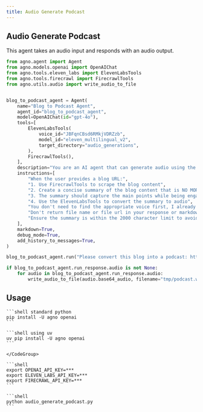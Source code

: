 ```yaml
---
title: Audio Generate Podcast
---
```


## Audio Generate Podcast

This agent takes an audio input and responds with an audio output.

```python audio_generate_podcast.py
from agno.agent import Agent
from agno.models.openai import OpenAIChat
from agno.tools.eleven_labs import ElevenLabsTools
from agno.tools.firecrawl import FirecrawlTools
from agno.utils.audio import write_audio_to_file


blog_to_podcast_agent = Agent(
    name="Blog to Podcast Agent",
    agent_id="blog_to_podcast_agent",
    model=OpenAIChat(id="gpt-4o"),
    tools=[
        ElevenLabsTools(
            voice_id="JBFqnCBsd6RMkjVDRZzb",
            model_id="eleven_multilingual_v2",
            target_directory="audio_generations",
        ),
        FirecrawlTools(),
    ],
    description="You are an AI agent that can generate audio using the ElevenLabs API.",
    instructions=[
        "When the user provides a blog URL:",
        "1. Use FirecrawlTools to scrape the blog content",
        "2. Create a concise summary of the blog content that is NO MORE than 2000 characters long",
        "3. The summary should capture the main points while being engaging and conversational",
        "4. Use the ElevenLabsTools to convert the summary to audio",
        "You don't need to find the appropriate voice first, I already specified the voice to user",
        "Don't return file name or file url in your response or markdown just tell the audio was created successfully",
        "Ensure the summary is within the 2000 character limit to avoid ElevenLabs API limits",
    ],
    markdown=True,
    debug_mode=True,
    add_history_to_messages=True,
)

blog_to_podcast_agent.run("Please convert this blog into a podcast: https://www.agno.com/blog/introducing-agno")

if blog_to_podcast_agent.run_response.audio is not None:
    for audio in blog_to_podcast_agent.run_response.audio:
        write_audio_to_file(audio.base64_audio, filename="tmp/podcast.wav")

```

## Usage

<Steps>
  <Step title="Install libraries">
    <CodeGroup>

    ```shell standard python
    pip install -U agno openai
    ```

    ```shell using uv
    uv pip install -U agno openai
    ```

    </CodeGroup>

  </Step>

  <Step title="Export API keys">

    ```shell
    export OPENAI_API_KEY=***
    export ELEVEN_LABS_API_KEY=***
    export FIRECRAWL_API_KEY=***
    ```

  </Step>

<Step title="Run the agent">

    ```shell
    python audio_generate_podcast.py
    ```

</Step>

</Steps>
